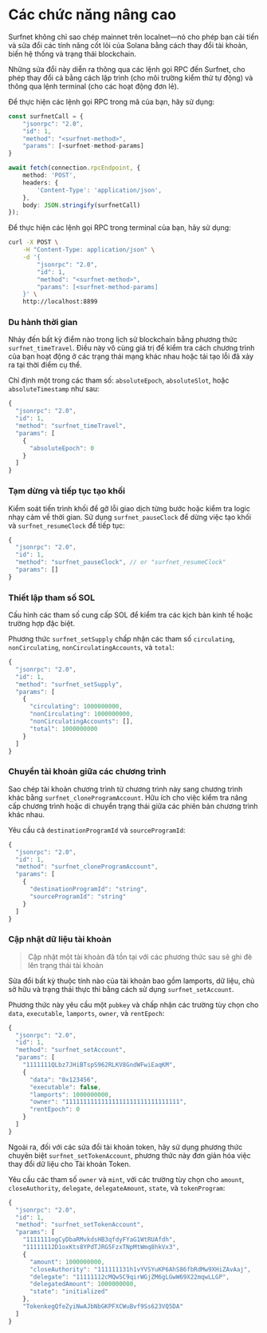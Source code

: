 
# Các chức năng nâng cao

Surfnet không chỉ sao chép mainnet trên localnet—nó cho phép bạn cải tiến và sửa đổi các tính năng cốt lõi của Solana bằng cách thay đổi tài khoản, biến hệ thống và trạng thái blockchain.

Những sửa đổi này diễn ra thông qua các lệnh gọi RPC đến Surfnet, cho phép thay đổi cả bằng cách lập trình (cho môi trường kiểm thử tự động) và thông qua lệnh terminal (cho các hoạt động đơn lẻ).

Để thực hiện các lệnh gọi RPC trong mã của bạn, hãy sử dụng:

```ts
const surfnetCall = {
    "jsonrpc": "2.0",
    "id": 1,
    "method": "<surfnet-method>",
    "params": [<surfnet-method-params]
}

await fetch(connection.rpcEndpoint, {
    method: 'POST',
    headers: {
        'Content-Type': 'application/json',
    },
    body: JSON.stringify(surfnetCall)
});
```

Để thực hiện các lệnh gọi RPC trong terminal của bạn, hãy sử dụng:

```bash
curl -X POST \
    -H "Content-Type: application/json" \
    -d '{
        "jsonrpc": "2.0",
        "id": 1,
        "method": "<surfnet-method>",
        "params": [<surfnet-method-params]
    }' \
    http://localhost:8899
```

<ArticleSection name="Tùy chỉnh biến hệ thống" id="customize-system-variables" level="h2" />

### Du hành thời gian

Nhảy đến bất kỳ điểm nào trong lịch sử blockchain bằng phương thức `surfnet_timeTravel`. Điều này vô cùng giá trị để kiểm tra cách chương trình của bạn hoạt động ở các trạng thái mạng khác nhau hoặc tái tạo lỗi đã xảy ra tại thời điểm cụ thể.

Chỉ định một trong các tham số: `absoluteEpoch`, `absoluteSlot`, hoặc `absoluteTimestamp` như sau:

```ts
{
  "jsonrpc": "2.0",
  "id": 1,
  "method": "surfnet_timeTravel",
  "params": [
    {
      "absoluteEpoch": 0
    }
  ]
}
```

### Tạm dừng và tiếp tục tạo khối

Kiểm soát tiến trình khối để gỡ lỗi giao dịch từng bước hoặc kiểm tra logic nhạy cảm về thời gian. Sử dụng `surfnet_pauseClock` để dừng việc tạo khối và `surfnet_resumeClock` để tiếp tục:

```ts
{
  "jsonrpc": "2.0",
  "id": 1,
  "method": "surfnet_pauseClock", // or "surfnet_resumeClock"
  "params": []
}
```

<ArticleSection name="Sửa đổi dữ liệu tài khoản" id="modify-account-data" level="h2" />

### Thiết lập tham số SOL

Cấu hình các tham số cung cấp SOL để kiểm tra các kịch bản kinh tế hoặc trường hợp đặc biệt.

Phương thức `surfnet_setSupply` chấp nhận các tham số `circulating`, `nonCirculating`, `nonCirculatingAccounts`, và `total`:

```ts
{
  "jsonrpc": "2.0",
  "id": 1,
  "method": "surfnet_setSupply",
  "params": [
    {
      "circulating": 1000000000,
      "nonCirculating": 1000000000,
      "nonCirculatingAccounts": [],
      "total": 1000000000
    }
  ]
}
```

### Chuyển tài khoản giữa các chương trình

Sao chép tài khoản chương trình từ chương trình này sang chương trình khác bằng `surfnet_cloneProgramAccount`. Hữu ích cho việc kiểm tra nâng cấp chương trình hoặc di chuyển trạng thái giữa các phiên bản chương trình khác nhau.

Yêu cầu cả `destinationProgramId` và `sourceProgramId`:

```ts
{
  "jsonrpc": "2.0",
  "id": 1,
  "method": "surfnet_cloneProgramAccount",
  "params": [
    {
      "destinationProgramId": "string",
      "sourceProgramId": "string"
    }
  ]
}
```

### Cập nhật dữ liệu tài khoản

> Cập nhật một tài khoản đã tồn tại với các phương thức sau sẽ ghi đè lên trạng thái tài khoản

Sửa đổi bất kỳ thuộc tính nào của tài khoản bao gồm lamports, dữ liệu, chủ sở hữu và trạng thái thực thi bằng cách sử dụng `surfnet_setAccount`. 

Phương thức này yêu cầu một `pubkey` và chấp nhận các trường tùy chọn cho `data`, `executable`, `lamports`, `owner`, và `rentEpoch`:

```ts
{
  "jsonrpc": "2.0",
  "id": 1,
  "method": "surfnet_setAccount",
  "params": [
    "1111111QLbz7JHiBTspS962RLKV8GndWFwiEaqKM",
    {
      "data": "0x123456",
      "executable": false,
      "lamports": 1000000000,
      "owner": "11111111111111111111111111111111",
      "rentEpoch": 0
    }
  ]
}
```

Ngoài ra, đối với các sửa đổi tài khoản token, hãy sử dụng phương thức chuyên biệt `surfnet_setTokenAccount`, phương thức này đơn giản hóa việc thay đổi dữ liệu cho Tài khoản Token.

Yêu cầu các tham số `owner` và `mint`, với các trường tùy chọn cho `amount`, `closeAuthority`, `delegate`, `delegateAmount`, `state`, và `tokenProgram`:

```ts
{
  "jsonrpc": "2.0",
  "id": 1,
  "method": "surfnet_setTokenAccount",
  "params": [
    "1111111ogCyDbaRMvkdsHB3qfdyFYaG1WtRUAfdh",
    "11111112D1oxKts8YPdTJRG5FzxTNpMtWmq8hkVx3",
    {
      "amount": 1000000000,
      "closeAuthority": "111111131h1vYVSYuKP6AhS86fbRdMw9XHiZAvAaj",
      "delegate": "11111112cMQwSC9qirWGjZM6gLGwW69X22mqwLLGP",
      "delegatedAmount": 1000000000,
      "state": "initialized"
    },
    "TokenkegQfeZyiNwAJbNbGKPFXCWuBvf9Ss623VQ5DA"
  ]
}
```